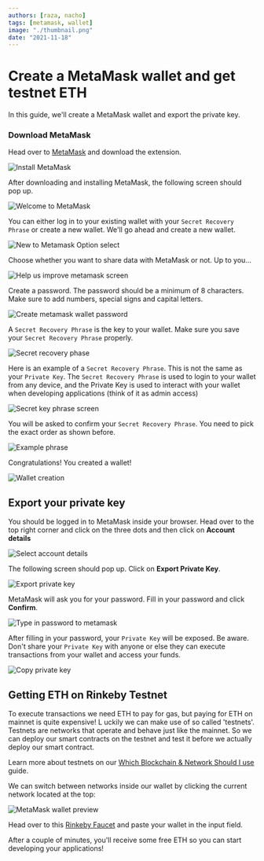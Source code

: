 ```yaml
---
authors: [raza, nacho]
tags: [metamask, wallet]
image: "./thumbnail.png"
date: "2021-11-18"
---
```


# Create a MetaMask wallet and get testnet ETH

In this guide, we'll create a MetaMask wallet and export the private key.

<!-- truncate -->

### Download MetaMask

Head over to [MetaMask](https://metamask.io/download.html) and download the extension.

![Install MetaMask](./Untitled.png)

After downloading and installing MetaMask, the following screen should pop up.

![Welcome to MetaMask](./Untitled%201.png)

You can either log in to your existing wallet with your `Secret Recovery Phrase` or create a new wallet. We'll go ahead and create a new wallet.

![New to Metamask Option select](./Untitled%202.png)

Choose whether you want to share data with MetaMask or not. Up to you...

![Help us improve metamask screen](./Untitled%203.png)

Create a password. The password should be a minimum of 8 characters. Make sure to add numbers, special signs and capital letters.

![Create metamask wallet password](./Untitled%204.png)

A `Secret Recovery Phrase` is the key to your wallet. Make sure you save your `Secret Recovery Phrase` properly.

![Secret recovery phase](./Untitled%205.png)

Here is an example of a `Secret Recovery Phrase`. This is not the same as your `Private Key`. The `Secret Recovery Phrase` is used to login to your wallet from any device, and the Private Key is used to interact with your wallet when developing applications (think of it as admin access)

![Secret key phrase screen](./Untitled%206.png)

You will be asked to confirm your `Secret Recovery Phrase`. You need to pick the exact order as shown before.

![Example phrase](./Untitled%207.png)

Congratulations! You created a wallet!

![Wallet creation](./Untitled%208.png)

## Export your private key

You should be logged in to MetaMask inside your browser. Head over to the top right corner and click on the three dots and then click on **Account details**

![Select account details](./Untitled%209.png)

The following screen should pop up. Click on **Export Private Key**.

![Export private key](./Untitled%2010.png)

MetaMask will ask you for your password. Fill in your password and click **Confirm**.

![Type in password to metamask](./Untitled%2011.png)

After filling in your password, your `Private Key` will be exposed. Be aware. Don't share your `Private Key` with anyone or else they can execute transactions from your wallet and access your funds.

![Copy private key](./Untitled%2012.png)

## Getting ETH on Rinkeby Testnet

To execute transactions we need ETH to pay for gas, but paying for ETH on mainnet is quite expensive! L
uckily we can make use of so called 'testnets'. Testnets are networks that operate and behave just like the mainnet.
So we can deploy our smart contracts on the testnet and test it before we actually deploy our smart contract.

Learn more about testnets on our [Which Blockchain & Network Should I use](/guides/which-network-should-you-use) guide.

We can switch between networks inside our wallet by clicking the current network located at the top:

![MetaMask wallet preview](./Untitled%2013.png)

Head over to this [Rinkeby Faucet](https://rinkebyfaucet.com/) and paste your wallet in the input field.

After a couple of minutes, you'll receive some free ETH so you can start developing your applications!
